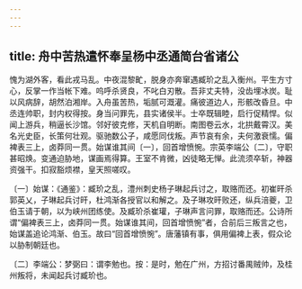 ```yaml
---
---
---
```

title: 舟中苦热遣怀奉呈杨中丞通简台省诸公
---




愧为湖外客，看此戎马乱。中夜混黎甿，脱身亦奔窜遇臧玠之乱入衡州。平生方寸心，反掌一作当帐下难。呜呼杀贤良，不叱白刃散。吾非丈夫特，没齿埋冰炭。耻以风病辞，胡然泊湘岸。入舟虽苦热，垢腻可溉灌。痛彼道边人，形骸改昏旦。中丞连帅职，封内权得按。身当问罪先，县实诸侯半。士卒既辑睦，启行促精悍。似闻上游兵，稍逼长沙馆。邻好彼克修，天机自明断。南图卷云水，北拱戴霄汉。美名光史臣，长策何壮观。驱驰数公子，咸愿同伐叛。声节哀有余，夫何激衰懦。偏裨表三上，卤莽同一贯。始谋谁其间〔一〕，回首增愤惋。宗英李端公〔二〕，守职甚昭焕。变通迫胁地，谋画焉得算。王室不肯微，凶徒略无惮。此流须卒斩，神器资强干。扣寂豁烦襟，皇天照嗟叹。

〔一〕始谋：《通鉴》：臧玠之乱，澧州刺史杨子琳起兵讨之，取赂而还。初崔旰杀郭英乂，子琳起兵讨旰，杜鸿渐各授官以和解之。及子琳攻旰败还，纵兵涪夔，卫伯玉请于朝，以为峡州团练使。及臧玠杀崔瓘，子琳声言问罪，取赂而还。公诗所谓“偏裨表三上，卤莽同一贯。始谋谁其间，回首增愤惋”者，合前后三叛言之也，始谋盖追论鸿渐、伯玉。故曰“回首增愤惋”。唐藩镇有事，俱用偏裨上表，假众论以胁制朝廷也。

〔二〕李端公：梦弼曰：谓李勉也。按：是时，勉在广州，方招讨番禺贼帅，及桂州叛将，未闻起兵讨臧玠也。